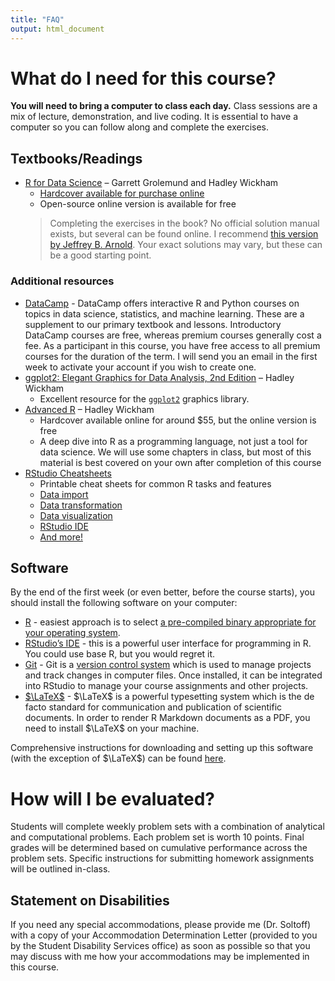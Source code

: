 ```yaml
---
title: "FAQ"
output: html_document
---
```


# What do I need for this course?

**You will need to bring a computer to class each day.** Class sessions are a mix of lecture, demonstration, and live coding. It is essential to have a computer so you can follow along and complete the exercises.

## Textbooks/Readings

* [R for Data Science](http://r4ds.had.co.nz/) -- Garrett Grolemund and Hadley Wickham
    * [Hardcover available for purchase online](https://www.amazon.com/R-Data-Science-Hadley-Wickham/dp/1491910399/ref=as_li_ss_tl?ie=UTF8&qid=1469550189&sr=8-1&keywords=R+for+data+science&linkCode=sl1&tag=devtools-20&linkId=6fe0069f9605cf847ed96c191f4e84dd)
    * Open-source online version is available for free

    > Completing the exercises in the book? No official solution manual exists, but several can be found online. I recommend [this version by Jeffrey B. Arnold](https://jrnold.github.io/r4ds-exercise-solutions/). Your exact solutions may vary, but these can be a good starting point.

### Additional resources

* [DataCamp](https://www.datacamp.com/home) - DataCamp offers interactive R and Python courses on topics in data science, statistics, and machine learning. These are a supplement to our primary textbook and lessons. Introductory DataCamp courses are free, whereas premium courses generally cost a fee. As a participant in this course, you have free access to all premium courses for the duration of the term. I will send you an email in the first week to activate your account if you wish to create one.
* [ggplot2: Elegant Graphics for Data Analysis, 2nd Edition](http://link.springer.com.proxy.uchicago.edu/book/10.1007/978-3-319-24277-4) -- Hadley Wickham
    * Excellent resource for the [`ggplot2`](https://cran.r-project.org/web/packages/ggplot2/index.html) graphics library.
* [Advanced R](http://adv-r.had.co.nz/) -- Hadley Wickham
    * Hardcover available online for around $55, but the online version is free
    * A deep dive into R as a programming language, not just a tool for data science. We will use some chapters in class, but most of this material is best covered on your own after completion of this course
* [RStudio Cheatsheets](https://www.rstudio.com/resources/cheatsheets/)
    * Printable cheat sheets for common R tasks and features
    * [Data import](https://github.com/rstudio/cheatsheets/raw/master/source/pdfs/data-import-cheatsheet.pdf)
    * [Data transformation](https://github.com/rstudio/cheatsheets/raw/master/source/pdfs/data-transformation-cheatsheet.pdf)
    * [Data visualization](https://github.com/rstudio/cheatsheets/raw/master/source/pdfs/ggplot2-cheatsheet-2.1.pdf)
    * [RStudio IDE](https://github.com/rstudio/cheatsheets/raw/master/source/pdfs/rstudio-IDE-cheatsheet.pdf)
    * [And more!](https://www.rstudio.com/resources/cheatsheets/)

## Software

By the end of the first week (or even better, before the course starts), you should install the following software on your computer:

* [R](https://www.r-project.org/) - easiest approach is to select [a pre-compiled binary appropriate for your operating system](https://cran.rstudio.com/).
* [RStudio's IDE](https://www.rstudio.com/products/RStudio/) - this is a powerful user interface for programming in R. You could use base R, but you would regret it.
* [Git](https://git-scm.com/) - Git is a [version control system](https://en.wikipedia.org/wiki/Version_control) which is used to manage projects and track changes in computer files. Once installed, it can be integrated into RStudio to manage your course assignments and other projects.
* [$\LaTeX$](https://www.latex-project.org/get/#tex-distributions) - $\LaTeX$ is a powerful typesetting system which is the de facto standard for communication and publication of scientific documents. In order to render R Markdown documents as a PDF, you need to install $\LaTeX$ on your machine.

Comprehensive instructions for downloading and setting up this software (with the exception of $\LaTeX$) can be found [here](https://cfss.uchicago.edu/setup00.html).

# How will I be evaluated?

Students will complete weekly problem sets with a combination of analytical and computational problems. Each problem set is worth 10 points. Final grades will be determined based on cumulative performance across the problem sets. Specific instructions for submitting homework assignments will be outlined in-class.

## Statement on Disabilities

If you need any special accommodations, please provide me (Dr. Soltoff) with a copy of your Accommodation Determination Letter (provided to you by the Student Disability Services office) as soon as possible so that you may discuss with me how your accommodations may be implemented in this course.
